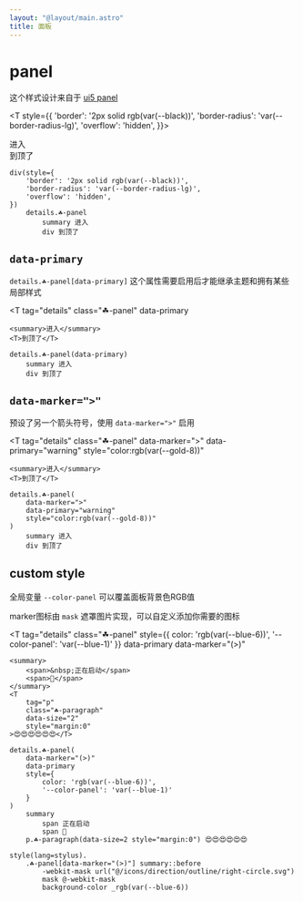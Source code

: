 ```yaml
---
layout: "@layout/main.astro"
title: 面板
---
```



# panel

这个样式设计来自于 [ui5 panel](https://sap.github.io/ui5-webcomponents/playground/?path=/docs/main-panel--docs)

<T style={{
    'border': '2px solid rgb(var(--black))',
    'border-radius': 'var(--border-radius-lg)',
    'overflow': 'hidden',
}}>
    <T tag="details" class="☘-panel">
        <summary>进入</summary>
        <T>到顶了</T>
    </T>
</T>

```pug
div(style={
    'border': '2px solid rgb(var(--black))',
    'border-radius': 'var(--border-radius-lg)',
    'overflow': 'hidden',
})
    details.☘-panel
        summary 进入
        div 到顶了
```


## `data-primary`

`details.☘-panel[data-primary]` 这个属性需要启用后才能继承主题和拥有某些局部样式

<T 
    tag="details" 
    class="☘-panel"
    data-primary
>
    <summary>进入</summary>
    <T>到顶了</T>
</T>

```pug
details.☘-panel(data-primary)
    summary 进入
    div 到顶了
```

## `data-marker=">"`

预设了另一个箭头符号，使用 `data-marker=">"` 启用

<T 
    tag="details" 
    class="☘-panel"
    data-marker=">"
    data-primary="warning"
    style="color:rgb(var(--gold-8))"
>
    <summary>进入</summary>
    <T>到顶了</T>
</T>

```pug
details.☘-panel(
    data-marker=">"
    data-primary="warning"
    style="color:rgb(var(--gold-8))"
)
    summary 进入
    div 到顶了
```

## custom style

全局变量 `--color-panel` 可以覆盖面板背景色RGB值

marker图标由 `mask` 遮罩图片实现，可以自定义添加你需要的图标

<T
    tag="details"
    class="☘-panel"
    style={{
        color: 'rgb(var(--blue-6))',
        '--color-panel': 'var(--blue-1)'
    }}
    data-primary
    data-marker="(>)"
>
    <summary>
        <span>&nbsp;正在启动</span>
        <span>🥰</span>
    </summary>
    <T
        tag="p"
        class="☘-paragraph"
        data-size="2"
        style="margin:0"
    >😍😍😍😍😍😍</T>
</T>

```pug
details.☘-panel(
    data-marker="(>)"
    data-primary
    style={
        color: 'rgb(var(--blue-6))',
        '--color-panel': 'var(--blue-1)'
    }
)
    summary 
        span 正在启动
        span 🥰
    p.☘-paragraph(data-size=2 style="margin:0") 😍😍😍😍😍😍

style(lang=stylus).
    .☘-panel[data-marker="(>)"] summary::before
        -webkit-mask url("@/icons/direction/outline/right-circle.svg")
        mask @-webkit-mask
        background-color _rgb(var(--blue-6))
```
